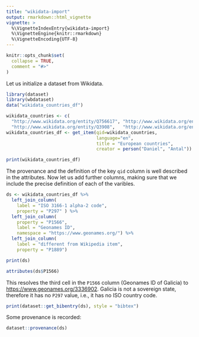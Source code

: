 ```yaml
---
title: "wikidata-import"
output: rmarkdown::html_vignette
vignette: >
  %\VignetteIndexEntry{wikidata-import}
  %\VignetteEngine{knitr::rmarkdown}
  %\VignetteEncoding{UTF-8}
---
```


```r
knitr::opts_chunk$set(
  collapse = TRUE,
  comment = "#>"
)
```

Let us initialize a dataset from Wikidata.

```r
library(dataset)
library(wbdataset)
data("wikidata_countries_df")
```
```r
wikidata_countries <- c(
  "http://www.wikidata.org/entity/Q756617", "http://www.wikidata.org/entity/Q347",
  "http://www.wikidata.org/entity/Q3908",   "http://www.wikidata.org/entity/Q1246")
wikidata_countries_df <- get_item(qid=wikidata_countries,
                                  language="en",
                                  title = "European countries",
                                  creator = person("Daniel", "Antal"))
```

```r
print(wikidata_countries_df)
```

The provenance and the definition of the key `qid` column is well described in the attributes. Now let us add further columns, making sure that we include the precise definition of each of the varibles. 

```r
ds <- wikidata_countries_df %>%
  left_join_column( 
    label = "ISO 3166-1 alpha-2 code", 
    property = "P297" ) %>%
  left_join_column( 
    property = "P1566", 
    label = "Geonames ID",
    namespace = "https://www.geonames.org/") %>%
  left_join_column( 
    label = "different from Wikipedia item",
    property = "P1889")
```


```r
print(ds)
```
```r
attributes(ds$P1566)
```
This resolves the third cell in the `P1566` column (Geonames ID of Galicia) to <https://www.geonames.org/3336902>. Galicia is not a sovereign state, therefore it has no `P297` value, i.e., it  has no ISO country code.

```r
print(dataset::get_bibentry(ds), style = "bibtex")
```
Some provenance is recorded:

```r
dataset::provenance(ds)
```

